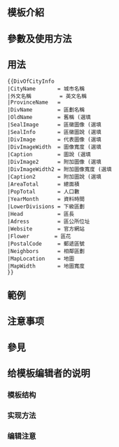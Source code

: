 <includeonly><!-- 在這裡加入模板的保護標識 --></includeonly><noinclude>{{Documentation subpage}}</noinclude>
<!-- 在本行下編輯模板說明 -->
== 模板介紹 ==

== 參數及使用方法 ==
== 用法 ==
<pre>
{{DivOfCityInfo
|CityName       = 城市名稱
|外文名稱         = 英文名稱 
|ProvinceName   =
|DivName        = 區劃名稱
|OldName        = 舊稱 (選填
|SealImage      = 區徽圖像 (選填
|SealInfo       = 區徽圖說 (選填 
|DivImage       = 代表圖像 (選填 
|DivImageWidth  = 圖像寬度 (選填 
|Caption        = 圖說 (選填 
|DivImage2      = 附加圖像 (選填 
|DivImageWidth2 = 附加圖像寬度 (選填 
|Caption2       = 附加圖說 (選填 
|AreaTotal      = 總面積
|PopTotal       = 人口數
|YearMonth      = 資料時間
|LowerDivisions = 下級區劃
|Head           = 區長
|Adress         = 區公所位址
|Website        = 官方網站
|Flower        = 區花
|PostalCode     = 郵遞區號
|Neighbors      = 相鄰區劃
|MapLocation    = 地圖
|MapWidth       = 地圖寬度
}}
</pre>
== 範例 ==

== 注意事项 ==

== 參見 ==

== 给模板编辑者的说明 ==
=== 模板结构 ===
=== 实现方法 ===
=== 编辑注意 ===

<includeonly>
<!-- 本行下加入模板的分類 -->

</includeonly>
